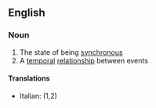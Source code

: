 ==English==

===Noun===
{{wikipedia}}
{{en-noun|-}}

# The state of being [[synchronous]]
# A [[temporal]] [[relationship]] between events

====Translations====
{{top}}
*Italian: {{t|it|sincronismo|m}} (1,2)
{{mid}}

{{bottom}}